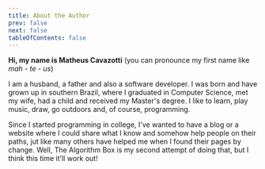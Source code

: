 ```yaml
---
title: About the Author
prev: false
next: false
tableOfContents: false
---
```


**Hi, my name is Matheus Cavazotti** (you can pronounce my first name like _mah - te - us_)

I am a husband, a father and also a software developer. I was born and have grown up in southern Brazil, where I graduated in Computer Science, met my wife, had a child and received my Master's degree. I like to learn, play music, draw, go outdoors and, of course, programming.

Since I started programming in college, I've wanted to have a blog or a website where I could share what I know and somehow help people on their paths, jut like many others have helped me when I found their pages by change. Well, The Algorithm Box is my second attempt of doing that, but I think this time it'll work out!